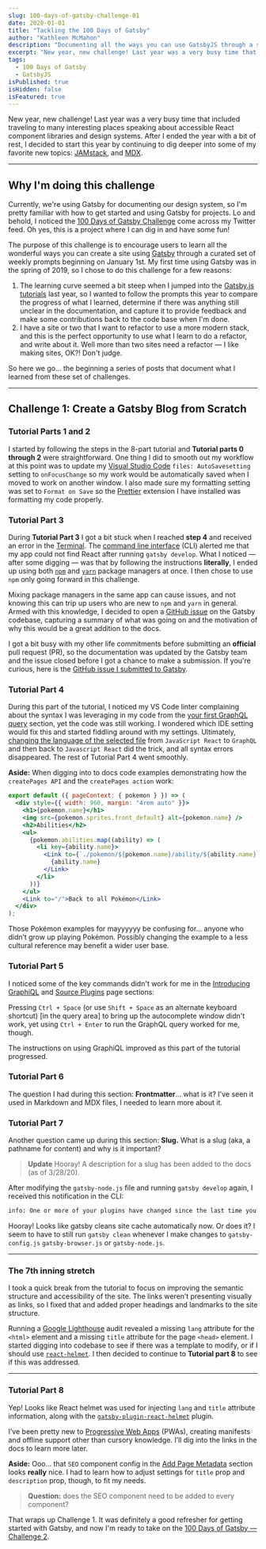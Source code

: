 ```yaml
---
slug: 100-days-of-gatsby-challenge-01
date: 2020-01-01
title: "Tackling the 100 Days of Gatsby"
author: "Kathleen McMahon"
description: "Documenting all the ways you can use GatsbyJS through a set of challenges."
excerpt: "New year, new challenge! Last year was a very busy time that included traveling to many interesting places speaking about accessible React..."
tags:
  - 100 Days of Gatsby
  - GatsbyJS
isPublished: true
isHidden: false
isFeatured: true
---
```


New year, new challenge! Last year was a very busy time that included traveling to many interesting places speaking about accessible React component libraries and design systems. After I ended the year with a bit of rest, I decided to start this year by continuing to dig deeper into some of my favorite new topics: [JAMstack](https://jamstack.org/), and [MDX](https://mdxjs.com/).

---

## Why I'm doing this challenge

Currently, we're using Gatsby for documenting our design system, so I'm pretty familiar with how to get started and using Gatsby for projects. Lo and behold, I noticed the [100 Days of Gatsby Challenge](https://twitter.com/gatsbyjs/status/1208068118335119364) come across my Twitter feed. Oh yes, this is a project where I can dig in and have some fun!

The purpose of this challenge is to encourage users to learn all the wonderful ways you can create a site using [Gatsby](https://www.gatsbyjs.org/) through a curated set of weekly prompts beginning on January 1st. My first time using Gatsby was in the spring of 2019, so I chose to do this challenge for a few reasons:

1. The learning curve seemed a bit steep when I jumped into the [Gatsby.js tutorials](https://www.gatsbyjs.org/tutorial/) last year, so I wanted to follow the prompts this year to compare the progress of what I learned, determine if there was anything still unclear in the documentation, and capture it to provide feedback and make some contributions back to the code base when I'm done.
2. I have a site or two that I want to refactor to use a more modern stack, and this is the perfect opportunity to use what I learn to do a refactor, and write about it. Well more than two sites need a refactor — I like making sites, OK?! Don't judge.

So here we go... the beginning a series of posts that document what I learned from these set of challenges.

---

## Challenge 1: Create a Gatsby Blog from Scratch

### Tutorial Parts 1 and 2

I started by following the steps in the 8-part tutorial and **Tutorial parts 0 through 2** were straightforward. One thing I did to smooth out my workflow at this point was to update my [Visual Studio Code](https://code.visualstudio.com/) `files: AutoSavesetting` setting to `onFocusChange` so my work would be automatically saved when I moved to work on another window. I also made sure my formatting setting was set to `Format on Save` so the [Prettier](https://prettier.io/) extension I have installed was formatting my code properly.

### Tutorial Part 3

During **Tutorial Part 3** I got a bit stuck when I reached **step 4** and received an error in the [Terminal](https://support.apple.com/guide/terminal/welcome/mac). The [command line interface](https://en.wikipedia.org/wiki/Command-line_interface) (CLI) alerted me that my app could not find React after running `gatsby develop`. What I noticed — after some digging — was that by following the instructions **literally**, I ended up using both [`npm`](https://www.npmjs.com/) and [`yarn`](https://yarnpkg.com/) package managers at once. I then chose to use `npm` only going forward in this challenge.

Mixing package managers in the same app can cause issues, and not knowing this can trip up users who are new to `npm` and `yarn` in general. Armed with this knowledge, I decided to open a [GitHub issue](https://guides.github.com/features/issues/) on the Gatsby codebase, capturing a summary of what was going on and the motivation of why this would be a great addition to the docs.

I got a bit busy with my other life commitments before submitting an **official** pull request (PR), so the documentation was updated by the Gatsby team and the issue closed before I got a chance to make a submission. If you're curious, here is the [GitHub issue I submitted to Gatsby](https://github.com/gatsbyjs/gatsby/issues/20378#event-3187870756).

### Tutorial Part 4

During this part of the tutorial, I noticed my VS Code linter complaining about the syntax I was leveraging in my code from the [your first GraphQL query](https://www.gatsbyjs.org/tutorial/part-four/#your-first-graphql-query) section, yet the code was still working. I wondered which IDE setting would fix this and started fiddling around with my settings. Ultimately, [changing the language of the selected file](https://code.visualstudio.com/docs/languages/overview#_changing-the-language-for-the-selected-file) from `JavaScript React` to `GraphQL` and then back to `Javascript React` did the trick, and all syntax errors disappeared. The rest of Tutorial Part 4 went smoothly.

**Aside:** When digging into to docs code examples demonstrating how the `createPages API` and the `createPages action` work:

```jsx
export default ({ pageContext: { pokemon } }) => (
  <div style={{ width: 960, margin: "4rem auto" }}>
    <h1>{pokemon.name}</h1>
    <img src={pokemon.sprites.front_default} alt={pokemon.name} />
    <h2>Abilities</h2>
    <ul>
      {pokemon.abilities.map((ability) => (
        <li key={ability.name}>
          <Link to={`./pokemon/${pokemon.name}/ability/${ability.name}`}>
            {ability.name}
          </Link>
        </li>
      ))}
    </ul>
    <Link to="/">Back to all Pokémon</Link>
  </div>
);
```

Those Pokémon examples for mayyyyyy be confusing for… anyone who didn’t grow up playing Pokémon. Possibly changing the example to a less cultural reference may benefit a wider user base.

### Tutorial Part 5

I noticed some of the key commands didn't work for me in the [Introducing GraphiQL](https://www.gatsbyjs.org/tutorial/part-five/#introducing-graphiql) and [Source Plugins](https://www.gatsbyjs.org/tutorial/part-five/#source-plugins) page sections:

Pressing `Ctrl + Space` (or use `Shift + Space` as an alternate keyboard shortcut) [in the query area] to bring up the autocomplete window didn't work, yet using `Ctrl + Enter` to run the GraphQL query worked for me, though.

The instructions on using GraphiQL improved as this part of the tutorial progressed.

### Tutorial Part 6

The question I had during this section: **Frontmatter**... what is it? I've seen it used in Markdown and MDX files, I needed to learn more about it.

### Tutorial Part 7

Another question came up during this section: **Slug.** What is a slug (aka, a pathname for content) and why is it important?

> **Update** Hooray! A description for a slug has been added to the docs (as of 3/28/20).

After modifying the `gatsby-node.js` file and running `gatsby develop` again, I received this notification in the CLI:

```bash
info: One or more of your plugins have changed since the last time you ran Gatsby. As a precaution, we're deleting your site's cache to ensure there's no stale data.
```

Hooray! Looks like gatsby cleans site cache automatically now. Or does it? I seem to have to still run `gatsby clean` whenever I make changes to `gatsby-config.js` `gatsby-browser.js` or `gatsby-node.js`.

---

### The 7th inning stretch

I took a quick break from the tutorial to focus on improving the semantic structure and accessibility of the site. The links weren’t presenting visually as links, so I fixed that and added proper headings and landmarks to the site structure.

Running a [Google Lighthouse](https://developers.google.com/web/tools/lighthouse) audit revealed a missing `lang` attribute for the `<html>` element and a missing `title` attribute for the page `<head>` element. I started digging into codebase to see if there was a template to modify, or if I should use [`react-helmet`](https://www.npmjs.com/package/react-helmet). I then decided to continue to **Tutorial part 8** to see if this was addressed.

---

### Tutorial Part 8

Yep! Looks like React helmet was used for injecting `lang` and `title` attribute information, along with the [`gatsby-plugin-react-helmet`](https://www.gatsbyjs.org/packages/gatsby-plugin-react-helmet/?=helmet) plugin.

I’ve been pretty new to [Progressive Web Apps](https://developers.google.com/web/ilt/pwa) (PWAs), creating manifests and offline support other than cursory knowledge. I’ll dig into the links in the docs to learn more later.

**Aside:** Ooo... that `SEO` component config in the [Add Page Metadata](https://www.gatsbyjs.org/tutorial/part-eight/#add-page-metadata) section looks **really** nice. I had to learn how to adjust settings for `title` prop and `description` prop, though, to fit my needs.

> **Question:** does the SEO component need to be added to every component?

That wraps up Challenge 1. It was definitely a good refresher for getting started with Gatsby, and now I'm ready to take on the [100 Days of Gatsby — Challenge 2](/write/100-days-of-gatsby-challenge-02/).
